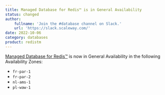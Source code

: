 ```yaml
---
title: Managed Database for Redis™ is in General Availability
status: changed
author:
    fullname: 'Join the #database channel on Slack.'
    url: 'https://slack.scaleway.com/'
date: 2022-10-06
category: databases
product: redistm
---
```


[Managed Database for Redis™](/managed-databases-for-redis/how-to/create-a-database-for-redis/) is now in General Availability in the following Availability Zones:
* `fr-par-1`
* `fr-par-2`
* `nl-ams-1`
* `pl-waw-1`